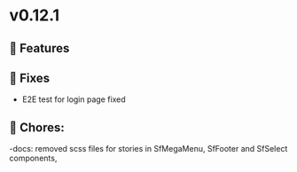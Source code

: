 
<Meta title="Releases/v0.12.x - Latest/v0.12.1/Change log" />

# v0.12.1

## 🚀 Features


## 🐛 Fixes

- E2E test for login page fixed

## 🧹 Chores:

-docs: removed scss files for stories in SfMegaMenu, SfFooter and SfSelect components,
